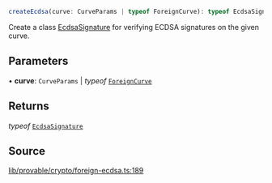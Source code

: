 ```ts
createEcdsa(curve: CurveParams | typeof ForeignCurve): typeof EcdsaSignature
```

Create a class [EcdsaSignature](../classes/EcdsaSignature.mdx) for verifying ECDSA signatures on the given curve.

## Parameters

• **curve**: `CurveParams` \| *typeof* [`ForeignCurve`](../classes/ForeignCurve.mdx)

## Returns

*typeof* [`EcdsaSignature`](../classes/EcdsaSignature.mdx)

## Source

[lib/provable/crypto/foreign-ecdsa.ts:189](https://github.com/o1-labs/o1js/blob/main/src/lib/provable/crypto/foreign-ecdsa.ts#L189)
